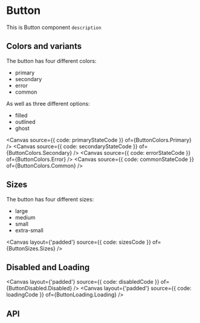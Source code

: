 
<Meta
  title="Components/Atoms/Button"
  of={ButtonMeta}
/>

# Button

This is Button component `description`

<Primary />

<Tokens
  object={lightTheme.components.button}
/>

## Colors and variants

The button has four different colors:
- primary
- secondary
- error
- common

As well as three different options:
- filled
- outlined
- ghost

<Canvas source={{ code: primaryStateCode }} of={ButtonColors.Primary} />
<Canvas source={{ code: secondaryStateCode }} of={ButtonColors.Secondary} />
<Canvas source={{ code: errorStateCode }} of={ButtonColors.Error} />
<Canvas source={{ code: commonStateCode }} of={ButtonColors.Common} />

## Sizes

The button has four different sizes:
- large
- medium
- small
- extra-small

<Canvas layout={'padded'} source={{ code: sizesCode }} of={ButtonSizes.Sizes} />

## Disabled and Loading

<Canvas layout={'padded'} source={{ code: disabledCode }} of={ButtonDisabled.Disabled} />
<Canvas layout={'padded'} source={{ code: loadingCode }} of={ButtonLoading.Loading} />

## API

<ArgsTable />
